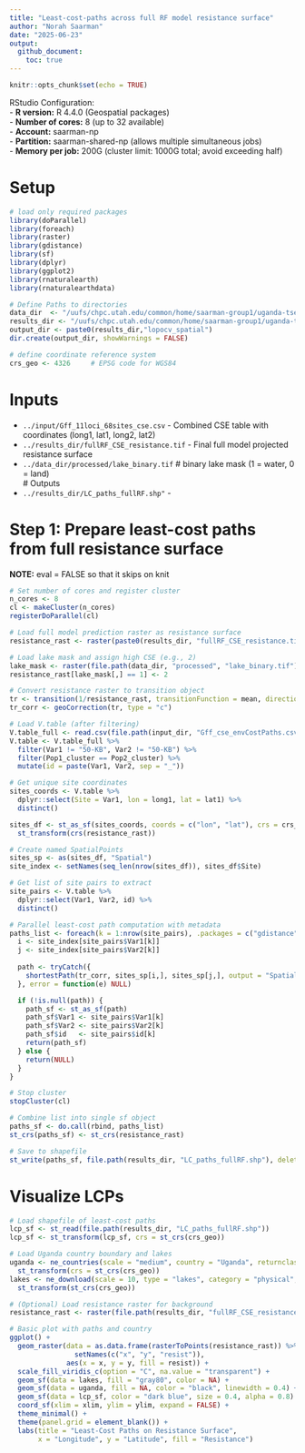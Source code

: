 ```yaml
---
title: "Least-cost-paths across full RF model resistance surface"
author: "Norah Saarman"
date: "2025-06-23"
output:
  github_document:
    toc: true
---
```


```r
knitr::opts_chunk$set(echo = TRUE)
```
RStudio Configuration:  
- **R version:** R 4.4.0 (Geospatial packages)  
- **Number of cores:** 8 (up to 32 available)   
- **Account:** saarman-np  
- **Partition:** saarman-shared-np (allows multiple simultaneous jobs)  
- **Memory per job:** 200G (cluster limit: 1000G total; avoid exceeding half)    

# Setup
```r
# load only required packages
library(doParallel)
library(foreach)
library(raster)
library(gdistance)
library(sf)
library(dplyr)
library(ggplot2)
library(rnaturalearth)
library(rnaturalearthdata)

# Define Paths to directories
data_dir  <- "/uufs/chpc.utah.edu/common/home/saarman-group1/uganda-tsetse-LG/data"
results_dir <- "/uufs/chpc.utah.edu/common/home/saarman-group1/uganda-tsetse-LG/results/"
output_dir <- paste0(results_dir,"lopocv_spatial")
dir.create(output_dir, showWarnings = FALSE)

# define coordinate reference system
crs_geo <- 4326     # EPSG code for WGS84
```

# Inputs
  - `../input/Gff_11loci_68sites_cse.csv` - Combined CSE table with coordinates (long1, lat1, long2, lat2)
  - `../results_dir/fullRF_CSE_resistance.tif` - Final full model projected resistance surface
  - `../data_dir/processed/lake_binary.tif` # binary lake mask (1 = water, 0 = land)   
# Outputs  
  - `../results_dir/LC_paths_fullRF.shp"` - 
  
# Step 1: Prepare least-cost paths from full resistance surface
**NOTE:** eval = FALSE so that it skips on knit
```r
# Set number of cores and register cluster
n_cores <- 8
cl <- makeCluster(n_cores)
registerDoParallel(cl)

# Load full model prediction raster as resistance surface
resistance_rast <- raster(paste0(results_dir, "fullRF_CSE_resistance.tif"))

# Load lake mask and assign high CSE (e.g., 2)
lake_mask <- raster(file.path(data_dir, "processed", "lake_binary.tif"))
resistance_rast[lake_mask[,] == 1] <- 2

# Convert resistance raster to transition object
tr <- transition(1/resistance_rast, transitionFunction = mean, directions = 16)
tr_corr <- geoCorrection(tr, type = "c")

# Load V.table (after filtering)
V.table_full <- read.csv(file.path(input_dir, "Gff_cse_envCostPaths.csv"))
V.table <- V.table_full %>%
  filter(Var1 != "50-KB", Var2 != "50-KB") %>%
  filter(Pop1_cluster == Pop2_cluster) %>%
  mutate(id = paste(Var1, Var2, sep = "_"))

# Get unique site coordinates
sites_coords <- V.table %>%
  dplyr::select(Site = Var1, lon = long1, lat = lat1) %>%
  distinct()

sites_df <- st_as_sf(sites_coords, coords = c("lon", "lat"), crs = crs_geo) %>%
  st_transform(crs(resistance_rast))

# Create named SpatialPoints
sites_sp <- as(sites_df, "Spatial")
site_index <- setNames(seq_len(nrow(sites_df)), sites_df$Site)

# Get list of site pairs to extract
site_pairs <- V.table %>%
  dplyr::select(Var1, Var2, id) %>%
  distinct()

# Parallel least-cost path computation with metadata
paths_list <- foreach(k = 1:nrow(site_pairs), .packages = c("gdistance", "sp", "sf")) %dopar% {
  i <- site_index[site_pairs$Var1[k]]
  j <- site_index[site_pairs$Var2[k]]
  
  path <- tryCatch({
    shortestPath(tr_corr, sites_sp[i,], sites_sp[j,], output = "SpatialLines")
  }, error = function(e) NULL)

  if (!is.null(path)) {
    path_sf <- st_as_sf(path)
    path_sf$Var1 <- site_pairs$Var1[k]
    path_sf$Var2 <- site_pairs$Var2[k]
    path_sf$id   <- site_pairs$id[k]
    return(path_sf)
  } else {
    return(NULL)
  }
}

# Stop cluster
stopCluster(cl)

# Combine list into single sf object
paths_sf <- do.call(rbind, paths_list)
st_crs(paths_sf) <- st_crs(resistance_rast)

# Save to shapefile
st_write(paths_sf, file.path(results_dir, "LC_paths_fullRF.shp"), delete_layer = TRUE)

```
# Visualize LCPs
```r
# Load shapefile of least-cost paths
lcp_sf <- st_read(file.path(results_dir, "LC_paths_fullRF.shp")) 
lcp_sf <- st_transform(lcp_sf, crs = st_crs(crs_geo))

# Load Uganda country boundary and lakes
uganda <- ne_countries(scale = "medium", country = "Uganda", returnclass = "sf") %>%
  st_transform(crs = st_crs(crs_geo))
lakes <- ne_download(scale = 10, type = "lakes", category = "physical", returnclass = "sf") %>%
  st_transform(st_crs(crs_geo))

# (Optional) Load resistance raster for background
resistance_rast <- raster(file.path(results_dir, "fullRF_CSE_resistance.tif"))

# Basic plot with paths and country
ggplot() +
  geom_raster(data = as.data.frame(rasterToPoints(resistance_rast)) %>%
                setNames(c("x", "y", "resist")),
              aes(x = x, y = y, fill = resist)) +
  scale_fill_viridis_c(option = "C", na.value = "transparent") +
  geom_sf(data = lakes, fill = "gray80", color = NA) +
  geom_sf(data = uganda, fill = NA, color = "black", linewidth = 0.4) +
  geom_sf(data = lcp_sf, color = "dark blue", size = 0.4, alpha = 0.8) +
  coord_sf(xlim = xlim, ylim = ylim, expand = FALSE) +
  theme_minimal() +
  theme(panel.grid = element_blank()) +
  labs(title = "Least-Cost Paths on Resistance Surface",
       x = "Longitude", y = "Latitude", fill = "Resistance") 

```